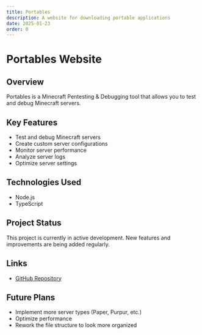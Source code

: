 ```yaml
---
title: Portables
description: A website for downloading portable applications
date: 2025-01-23
order: 0
---
```


# Portables Website

## Overview

Portables is a Minecraft Pentesting & Debugging tool that allows you to test and debug Minecraft servers.

## Key Features

- Test and debug Minecraft servers
- Create custom server configurations
- Monitor server performance
- Analyze server logs
- Optimize server settings

## Technologies Used

- Node.js
- TypeScript

## Project Status

This project is currently in active development. New features and improvements are being added regularly.

## Links

- [GitHub Repository](https://github.com/AbdullahCXD/theportables)

## Future Plans

- Implement more server types (Paper, Purpur, etc.)
- Optimize performance
- Rework the file structure to look more organized

